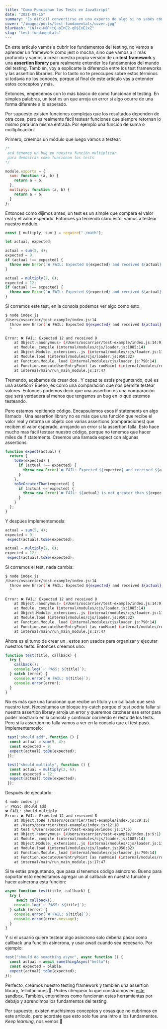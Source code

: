 ```yaml
---
title: "Como Funcionan los Tests en JavaScript"
date: "2021-09-15"
summary: "Es difícil convertirse en una experto de algo si no sabés cómo funciona realmente. Entonces, en este artículo, voy a mostrarte cómo funcionan las assertions libraries y los testing frameworks mientras construimos uno pequeño."
cover: "/images/posts/test-fundamentals/cover.jpg"
blurHash: "LNJ+x~H@^+tQ~pInE2-qD$IoE2xZ"
slug: "test-fundamentals"
---
```


En este artículo vamos a cubrir los fundamentos del testing, no vamos a aprender un framework como jest o mocha, sino que vamos a ir más profundo y vamos a crear nuestra propia versión de un **test framework** y una **assertion library** para realmente entender los fundamentos del mundo del testing. También, voy a explicarte la diferencia entre los test frameworks y las assertion libraries. Por lo tanto no te preocupes sobre estos términos si todavía no los conocés, porque al final de este artículo vas a entender estos conceptos y más.

Entonces, empecemos con lo más básico de como funcionan el testing. En simples palabras, un test es un <Highlighted text="if statement" /> que arroja un error si algo ocurre de una forma diferente a lo esperado.

Por supuesto existen funciones complejas que los resultados dependen de otra cosa, pero es realmente fácil testear funciones que siempre retornan lo mismo para una misma entrada. Por ejemplo una función de suma o multiplicación.

Primero, creemos un módulo que luego vamos a testear:

```js:math.js
/* 
 acá tenemos un bug en nuestra función multiplicar
 para demostrar como funcionan los tests
*/

module.exports = {
  sum: function (a, b) {
    return a + b;
  },
  multiply: function (a, b) {
    return a + b;
  }
};
```

Entonces como dijimos antes, un test es un simple <Highlighted text="if statement" /> que compara el valor real y el valor esperado. Entonces ya teniendo claro esto, vamos a testear nuestro módulo.

```js:index.js
const { multiply, sum } = require("./math");

let actual, expected;

actual = sum(5, 4);
expected = 9;
if (actual !== expected) {
  throw new Error(`❌ FAIL: Expected ${expected} and received ${actual}`);
}

actual = multiply(2, 6);
expected = 12;
if (actual !== expected) {
  throw new Error(`❌ FAIL: Expected ${expected} and received ${actual}`);
}
```

Si corremos este test, en la consola podemos ver algo como esto:

```bash
$ node index.js
/Users/oscarrier/test-example/index.js:14
  throw new Error(`❌ FAIL: Expected ${expected} and received ${actual}`);
  ^

Error: ❌ FAIL: Expected 12 and received 8
    at Object.<anonymous> (/Users/oscarrier/test-example/index.js:14:9)
    at Module._compile (internal/modules/cjs/loader.js:1085:14)
    at Object.Module._extensions..js (internal/modules/cjs/loader.js:1114:10)
    at Module.load (internal/modules/cjs/loader.js:950:32)
    at Function.Module._load (internal/modules/cjs/loader.js:790:14)
    at Function.executeUserEntryPoint [as runMain] (internal/modules/run_main.js:76:12)
    at internal/main/run_main_module.js:17:47
```

Tremendo, acabamos de crear dos <Highlighted text="assertions" />. Y capaz te estás preguntando, qué es una assetion? Bueno, es como una comparación que nos permite testear valores. Entonces podemos decir que una assertion es una comparación que será verdadera al menos que tengamos un bug en lo que estemos testeando.

Pero estamos repitiendo código. Encapsulemos esos if statements en algo llamado <Highlighted text="assertion library" />. Una assertion library no es más que una función que recibe el valor real y retorna un objeto con varias assertions (comparaciones) que reciben el valor esperado, arrojando un error si la assertion falla. Esto hace mucho mas fácil testear nuestro código, porque no tenemos que hacer miles de if statements. Creemos una llamada expect con algunas assertions:

```js:index.js
function expect(actual) {
  return {
    toBe(expected) {
      if (actual !== expected) {
        throw new Error(`❌ FAIL: Expected ${expected} and received ${actual}`);
      }
    },
    toBeGreaterThan(expected) {
      if (actual <= expected) {
        throw new Error(`❌ FAIL: ${actual} is not greater than ${expected}`);
      }
    }
  };
}
```

Y despúes implementemosla:

```js{3,7}:index.js
actual = sum(5, 4);
expected = 9;
 expect(actual).toBe(expected);

actual = multiply(2, 6);
expected = 12;
 expect(actual).toBe(expected);
```

Si corremos el test, nada cambia:

```bash
$ node index.js
/Users/oscarrier/test-example/index.js:14
  throw new Error(`❌ FAIL: Expected ${expected} and received ${actual}`);
  ^

Error: ❌ FAIL: Expected 12 and received 8
    at Object.<anonymous> (/Users/oscarrier/test-example/index.js:14:9)
    at Module._compile (internal/modules/cjs/loader.js:1085:14)
    at Object.Module._extensions..js (internal/modules/cjs/loader.js:1114:10)
    at Module.load (internal/modules/cjs/loader.js:950:32)
    at Function.Module._load (internal/modules/cjs/loader.js:790:14)
    at Function.executeUserEntryPoint [as runMain] (internal/modules/run_main.js:76:12)
    at internal/main/run_main_module.js:17:47
```

Ahora es el turno de crear un <Highlighted text="testing framework" />, estos son usados para organizar y ejecutar nuestros tests. Entonces creemos uno:

```js:index.js
function test(title, callback) {
  try {
    callback();
    console.log(`✅ PASS: ${title}`);
  } catch (error) {
    console.error(`❌ FAIL: ${title}`);
    console.error(error);
  }
}
```

No es más que una funcionan que recibe un título y un callback que será nuestro test. Necesitamos un bloque try-catch porque el test podría fallar si nuestra assertion library arroja un error y queremos catchear ese error para poder mostrarlo en la consola y continuar corriendo el resto de los tests. Pero si la assertion no falla vamos a ver en la consola que el test pasó. Implementemoslo:

```js{1,5,7,11}:index.js
 test("should add", function () {
  const actual = sum(5, 4);
  const expected = 9;
  expect(actual).toBe(expected);
 });

 test("should multiply", function () {
  const actual = multiply(2, 6);
  const expected = 12;
  expect(actual).toBe(expected);
 });
```

Después de ejecutarlo:

```bash
$ node index.js
✅ PASS: should add
❌ FAIL: should multiply
Error: ❌ FAIL: Expected 12 and received 8
    at Object.toBe (/Users/oscarrier/test-example/index.js:29:15)
    at /Users/oscarrier/test-example/index.js:12:18
    at test (/Users/oscarrier/test-example/index.js:17:5)
    at Object.<anonymous> (/Users/oscarrier/test-example/index.js:9:1)
    at Module._compile (internal/modules/cjs/loader.js:1085:14)
    at Object.Module._extensions..js (internal/modules/cjs/loader.js:1114:10)
    at Module.load (internal/modules/cjs/loader.js:950:32)
    at Function.Module._load (internal/modules/cjs/loader.js:790:14)
    at Function.executeUserEntryPoint [as runMain] (internal/modules/run_main.js:76:12)
    at internal/main/run_main_module.js:17:47
```

Si te estás preguntando, que pasa si tenemos código asíncrono. Bueno para soportar esto necesitamos agregar un <Highlighted text="await" /> al callback en nuestra función <Highlighted text="test" /> y hacer asíncrona esta función:

```js{3}:index.js
async function test(title, callback) {
  try {
     await callback();
    console.log(`✅ PASS: ${title}`);
  } catch (error) {
    console.error(`❌ FAIL: ${title}`);
    console.error(error.message);
  }
}
```

Y si el usuario quiere testear algo asíncrono solo debería pasar como callback una función asíncrona, y usar await cuando sea necesario. Por ejemplo:

```js
test("should do something async", async function () {
  const actual = await somethingAsync("hello");
  const expected = blabla;
  expect(actual).toBe(expected);
});
```

Perfecto, creamos nuestro testing framework y también una assertion library, felicitaciones 🥳. Podes chequear lo que construimos en [este sandbox.](https://codesandbox.io/s/determined-dawn-0orti?file=/index.js) También, entendimos como funcionan estas herramientas por debajo y aprendimos los fundamentos del testing.

Por supuesto, existen muchisimos conceptos y cosas que no cubrimos en este artículo, pero acordate que esto solo fue una intro a los fundamentos. *Keep learning*, nos vemos 👋
